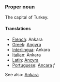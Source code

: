 ===Proper noun===

The capital of Turkey.

====Translations====

*[[French]]: Ankara
*[[Greek]]: [[Angyra]]
*[[Interlingua]]: Ankara
*[[Italian]]: Ankara
*[[Latin]]: [[Ancyra]]
*[[Portuguese]]: [[Ancara]] ''f''

See also: [[en:Ankara|Ankara]]